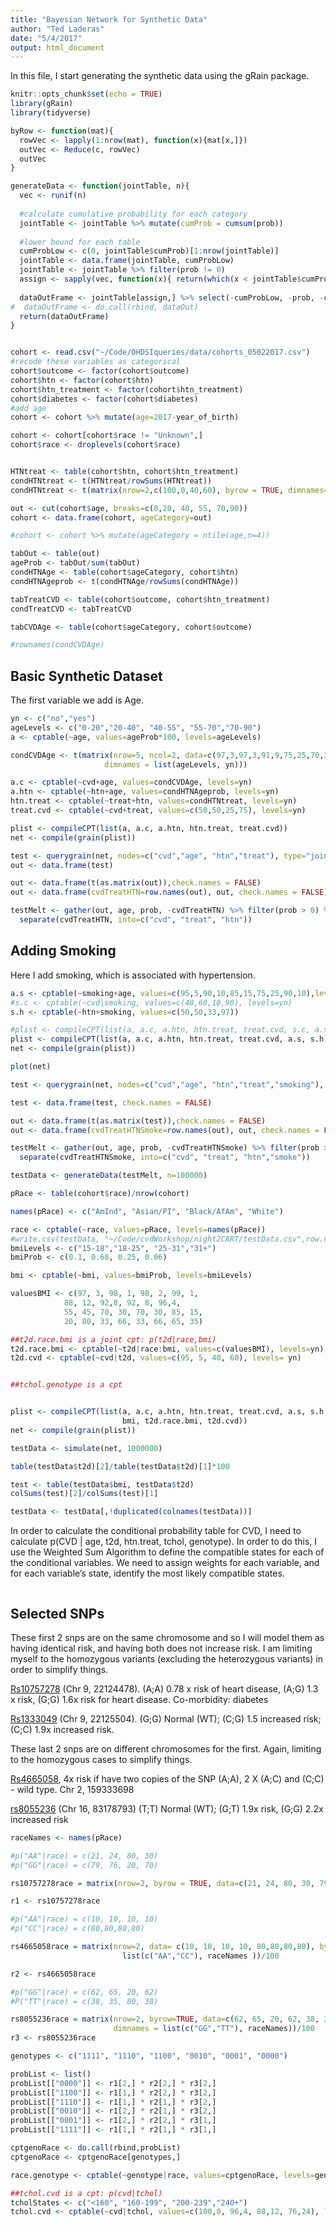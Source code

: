```yaml
---
title: "Bayesian Network for Synthetic Data"
author: "Ted Laderas"
date: "5/4/2017"
output: html_document
---
```


In this file, I start generating the synthetic data using the gRain package.

```r
knitr::opts_chunk$set(echo = TRUE)
library(gRain)
library(tidyverse)
```

```r
byRow <- function(mat){
  rowVec <- lapply(1:nrow(mat), function(x){mat[x,]})
  outVec <- Reduce(c, rowVec)
  outVec
}

generateData <- function(jointTable, n){
  vec <- runif(n)
  
  #calculate cumulative probability for each category
  jointTable <- jointTable %>% mutate(cumProb = cumsum(prob))
  
  #lower bound for each table
  cumProbLow <- c(0, jointTable$cumProb)[1:nrow(jointTable)]
  jointTable <- data.frame(jointTable, cumProbLow)
  jointTable <- jointTable %>% filter(prob != 0)
  assign <- sapply(vec, function(x){ return(which(x < jointTable$cumProb & x > jointTable$cumProbLow))})
  
  dataOutFrame <- jointTable[assign,] %>% select(-cumProbLow, -prob, -cumProb)
#  dataOutFrame <- do.call(rbind, dataOut)
  return(dataOutFrame)
}


cohort <- read.csv("~/Code/OHDSIqueries/data/cohorts_05022017.csv")
#recode these variables as categorical
cohort$outcome <- factor(cohort$outcome)
cohort$htn <- factor(cohort$htn)
cohort$htn_treatment <- factor(cohort$htn_treatment)
cohort$diabetes <- factor(cohort$diabetes)
#add age
cohort <- cohort %>% mutate(age=2017-year_of_birth)

cohort <- cohort[cohort$race != "Unknown",]
cohort$race <- droplevels(cohort$race)


HTNtreat <- table(cohort$htn, cohort$htn_treatment)
condHTNtreat <- t(HTNtreat/rowSums(HTNtreat))
condHTNtreat <- t(matrix(nrow=2,c(100,0,40,60), byrow = TRUE, dimnames=list(yn,yn)))

out <- cut(cohort$age, breaks=c(0,20, 40, 55, 70,90))
cohort <- data.frame(cohort, ageCategory=out)

#cohort <- cohort %>% mutate(ageCategory = ntile(age,n=4))

tabOut <- table(out)
ageProb <- tabOut/sum(tabOut)
condHTNAge <- table(cohort$ageCategory, cohort$htn)
condHTNAgeprob <- t(condHTNAge/rowSums(condHTNAge))

tabTreatCVD <- table(cohort$outcome, cohort$htn_treatment)
condTreatCVD <- tabTreatCVD

tabCVDAge <- table(cohort$ageCategory, cohort$outcome)

#rownames(condCVDAge)


```


## Basic Synthetic Dataset

The first variable we add is Age. 

```r
yn <- c("no","yes")
ageLevels <- c("0-20","20-40", "40-55", "55-70","70-90")
a <- cptable(~age, values=ageProb*100, levels=ageLevels)

condCVDAge <- t(matrix(nrow=5, ncol=2, data=c(97,3,97,3,91,9,75,25,70,35),byrow = TRUE,
                     dimnames = list(ageLevels, yn)))

a.c <- cptable(~cvd+age, values=condCVDAge, levels=yn)
a.htn <- cptable(~htn+age, values=condHTNAgeprob, levels=yn)
htn.treat <- cptable(~treat+htn, values=condHTNtreat, levels=yn)
treat.cvd <- cptable(~cvd+treat, values=c(50,50,25,75), levels=yn)

plist <- compileCPT(list(a, a.c, a.htn, htn.treat, treat.cvd))
net <- compile(grain(plist))

test <- querygrain(net, nodes=c("cvd","age", "htn","treat"), type="joint")
out <- data.frame(test)

out <- data.frame(t(as.matrix(out)),check.names = FALSE)
out <- data.frame(cvdTreatHTN=row.names(out), out, check.names = FALSE)

testMelt <- gather(out, age, prob, -cvdTreatHTN) %>% filter(prob > 0) %>%
  separate(cvdTreatHTN, into=c("cvd", "treat", "htn"))


```

## Adding Smoking

Here I add smoking, which is associated with hypertension.

```r
a.s <- cptable(~smoking+age, values=c(95,5,90,10,85,15,75,25,90,10),levels=yn)
#s.c <- cptable(~cvd|smoking, values=c(40,60,10,90), levels=yn)
s.h <- cptable(~htn+smoking, values=c(50,50,33,97))

#plist <- compileCPT(list(a, a.c, a.htn, htn.treat, treat.cvd, s.c, a.s, s.h)) 
plist <- compileCPT(list(a, a.c, a.htn, htn.treat, treat.cvd, a.s, s.h)) 
net <- compile(grain(plist))

plot(net)

test <- querygrain(net, nodes=c("cvd","age", "htn","treat","smoking"), type="joint")

test <- data.frame(test, check.names = FALSE)

out <- data.frame(t(as.matrix(test)),check.names = FALSE)
out <- data.frame(cvdTreatHTNSmoke=row.names(out), out, check.names = FALSE)

testMelt <- gather(out, age, prob, -cvdTreatHTNSmoke) %>% filter(prob > 0) %>%
  separate(cvdTreatHTNSmoke, into=c("cvd", "treat", "htn","smoke"))

testData <- generateData(testMelt, n=100000)

pRace <- table(cohort$race)/nrow(cohort)

names(pRace) <- c("AmInd", "Asian/PI", "Black/AfAm", "White")

race <- cptable(~race, values=pRace, levels=names(pRace))
#write.csv(testData, "~/Code/cvdWorkshop/night2CART/testData.csv",row.names = FALSE)
bmiLevels <- c("15-18","18-25", "25-31","31+")
bmiProb <- c(0.1, 0.68, 0.25, 0.06)

bmi <- cptable(~bmi, values=bmiProb, levels=bmiLevels)

valuesBMI <- c(97, 3, 98, 1, 98, 2, 99, 1,
            88, 12, 92,8, 92, 8, 96,4,
            55, 45, 70, 30, 70, 30, 85, 15,
            20, 80, 33, 66, 33, 66, 65, 35)

##t2d.race.bmi is a joint cpt: p(t2d|race,bmi)
t2d.race.bmi <- cptable(~t2d|race:bmi, values=c(valuesBMI), levels=yn)
t2d.cvd <- cptable(~cvd|t2d, values=c(95, 5, 40, 60), levels= yn)


##tchol.genotype is a cpt 


plist <- compileCPT(list(a, a.c, a.htn, htn.treat, treat.cvd, a.s, s.h, race,
                         bmi, t2d.race.bmi, t2d.cvd)) 
net <- compile(grain(plist))

testData <- simulate(net, 1000000)

table(testData$t2d)[2]/table(testData$t2d)[1]*100

test <- table(testData$bmi, testData$t2d)
colSums(test)[2]/colSums(test)[1]

testData <- testData[,!duplicated(colnames(testData))]
```

In order to calculate the conditional probability table for CVD, I need to calculate p(CVD | age, t2d, htn.treat, tchol, genotype). In order to do this, I use the Weighted Sum Algorithm to define the compatible states for each of the conditional variables. We need to assign weights for each variable, and for each variable's state, identify the most likely compatible states.

```r



```

## Selected SNPs

These first 2 snps are on the same chromosome and so I will model them as having identical risk, and having both does not increase risk. I am limiting myself to the homozygous variants (excluding the heterozygous variants) in order to simplify things.

[Rs10757278](http://snpedia.com/index.php/Rs10757278) (Chr 9, 22124478). (A;A) 0.78 x risk of heart disease, (A;G) 1.3 x risk, (G;G) 1.6x risk for heart disease. Co-morbidity: diabetes

[Rs1333049](http://snpedia.com/index.php/Rs1333049) (Chr 9, 22125504). (G;G) Normal (WT); (C;G) 1.5 increased risk; (C;C) 1.9x increased risk.

These last 2 snps are on different chromosomes for the first. Again, limiting to the homozygous cases to simplify things.

[Rs4665058](http://snpedia.com/index.php/Rs4665058), 4x risk if have two copies of the SNP (A;A), 2 X (A;C) and (C;C) - wild type. Chr 2, 159333698

[rs8055236](https://www.snpedia.com/index.php/Rs8055236) (Chr 16, 83178793) (T;T) Normal (WT);
(G;T) 1.9x risk, (G;G) 2.2x increased risk

```r
raceNames <- names(pRace)

#p("AA"|race) = c(21, 24, 80, 30)
#p("GG"|race) = c(79, 76, 20, 70)

rs10757278race = matrix(nrow=2, byrow = TRUE, data=c(21, 24, 80, 30, 79, 76, 20, 70), dimnames = list( c("AA","GG"),raceNames))/100

r1 <- rs10757278race

#p("AA"|race) = c(10, 10, 10, 10) 
#p("CC"|race) = c(80,80,80,80)

rs4665058race = matrix(nrow=2, data= c(10, 10, 10, 10, 80,80,80,80), byrow=TRUE, dimnames=
                         list(c("AA","CC"), raceNames ))/100

r2 <- rs4665058race

#p("GG"|race) = c(62, 65, 20, 62)
#P("TT"|race) = c(38, 35, 80, 38)

rs8055236race = matrix(nrow=2, byrow=TRUE, data=c(62, 65, 20, 62, 38, 35, 80, 38),
                       dimnames = list(c("GG","TT"), raceNames))/100
r3 <- rs8055236race

genotypes <- c("1111", "1110", "1100", "0010", "0001", "0000")

probList <- list()
probList[["0000"]] <- r1[2,] * r2[2,] * r3[2,]
probList[["1100"]] <- r1[1,] * r2[2,] * r3[2,]
probList[["1110"]] <- r1[1,] * r2[1,] * r3[2,]
probList[["0010"]] <- r1[2,] * r2[1,] * r3[2,]
probList[["0001"]] <- r1[2,] * r2[2,] * r3[1,]
probList[["1111"]] <- r1[1,] * r2[1,] * r3[1,]

cptgenoRace <- do.call(rbind,probList)
cptgenoRace <- cptgenoRace[genotypes,]

race.genotype <- cptable(~genotype|race, values=cptgenoRace, levels=genotypes, normalize=TRUE)

##tchol.cvd is a cpt: p(cvd|tchol)
tcholStates <- c("<160", "160-199", "200-239","240+")
tchol.cvd <- cptable(~cvd|tchol, values=c(100,0, 96,4, 88,12, 76,24), levels=yn)


```